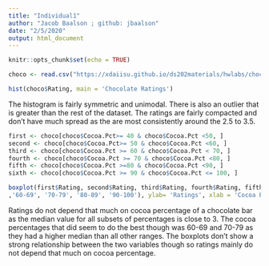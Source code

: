 ```yaml
---
title: "Individual1"
author: "Jacob Baalson ; github: jbaalson"
date: "2/5/2020"
output: html_document
---
```


```r
knitr::opts_chunk$set(echo = TRUE)
```


```r
choco <- read.csv("https://xdaiisu.github.io/ds202materials/hwlabs/choco.csv")
```


```r

hist(choco$Rating, main = 'Chocolate Ratings')
```

The histogram is fairly symmetric and unimodal. There is also an outlier that is greater than the rest of the dataset. The ratings are fairly compacted and don't have much spread as the are most consistently around the 2.5 to 3.5.

```r
first <- choco[choco$Cocoa.Pct>= 40 & choco$Cocoa.Pct <50, ]
second <- choco[choco$Cocoa.Pct>= 50 & choco$Cocoa.Pct <60, ]
third <- choco[choco$Cocoa.Pct >= 60 & choco$Cocoa.Pct < 70, ]
fourth <- choco[choco$Cocoa.Pct >= 70 & choco$Cocoa.Pct <80, ]
fifth <- choco[choco$Cocoa.Pct >=80 & choco$Cocoa.Pct <90, ]
sixth <- choco[choco$Cocoa.Pct >= 90 & choco$Cocoa.Pct <= 100, ]

boxplot(first$Rating, second$Rating, third$Rating, fourth$Rating, fifth$Rating, sixth$Rating, names = c('40-49', '50-59'
,'60-69', '70-79', '80-89', '90-100'), ylab= 'Ratings', xlab = 'Cocoa Percentage', main= 'Ratings by Cocoa Percentage')


```

Ratings do not depend that much on cocoa percentage of a chocolate bar as the median value for all subsets of percentages is close to 3. The cocoa percentages that did seem to do the best though was 60-69 and 70-79 as they had a higher median than all other ranges. The boxplots don't show a strong relationship between the two variables though so ratings mainly do not depend that much on cocoa percentage.
